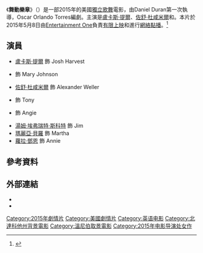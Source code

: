 {{noteTA
|T=zh-tw:舞動樂章;zh-cn:勇敢之镇;
|G1=Show
|1=zh-tw:舞動樂章;zh-cn:勇敢之镇;
}}
{{Infobox film
| name           = 舞動樂章
| original_name  = ''Bravetown''
| image          = Bravetown.jpg
| alt            =
| caption        =
| director       = Daniel Duran
| producer       = {{Plainlist|
* Daniel Duran
* Oscar Orlando Torres
* Phyllis Laing
* Danny Rodriguez}}
| writer         =  Oscar Orlando Torres
| starring       = {{Plainlist|
* [[盧卡斯·提爾|盧卡斯·提爾]]
* [[佐舒·杜咸米爾|佐舒·杜咸米爾]]
* {{link-en|Kherington Payne|Kherington Payne}}}}
| music          = Angelo Milli
| cinematography = Angel Barroeta
| editing        = Matt Evans<br/>Adam Gerstel
| studio         = 2 Wolves Films
| distributor    = [[Entertainment_One|Entertainment One]]
| released       = {{Film date|2015|5|8|美國}}
| runtime        = 114分鐘
| country        = 美國
| language       = 英語
| tw_name        = 舞動樂章
| hk_name        = -
| cn_name        = 勇敢之镇
}}
《'''舞動樂章'''》（{{lang-en|''Bravetown''}}）是一部2015年的美國[[獨立電影|獨立]][[歌舞片|歌舞]]電影，由Daniel Duran第一次執導，Oscar Orlando Torres編劇。主演是[[盧卡斯·提爾|盧卡斯·提爾]]、[[佐舒·杜咸米爾|佐舒·杜咸米爾]]和{{link-en|Kherington Payne|Kherington Payne}}。本片於2015年5月8日由[[Entertainment_One|Entertainment One]]負責[[有限上映|有限上映]]和進行[[網絡點播|網絡點播]]。<ref>{{Cite web |url = https://redcarpetcrash.com/bravetown-poster/ |title = ‘Bravetown’ Trailer And Poster |date = 2015-04-08 |publisher = RedCarpetCrash.com |language = en}}</ref>

== 演員 ==
* [[盧卡斯·提爾|盧卡斯·提爾]] 飾 Josh Harvest
* {{link-en|Kherington Payne|Kherington Payne}} 飾 Mary Johnson
* [[佐舒·杜咸米爾|佐舒·杜咸米爾]] 飾 Alexander Weller
* {{link-en|Jae Head|Jae Head}} 飾 Tony
* {{link-en|Sharlene Taulé|Sharlene Taulé}} 飾 Angie
* [[湯姆·埃弗瑞特·斯科特|湯姆·埃弗瑞特·斯科特]] 飾 Jim
* [[瑪麗亞·貝羅|瑪麗亞·貝羅]] 飾 Martha
* [[蘿拉·鄧恩|蘿拉·鄧恩]] 飾 Annie

== 參考資料 ==
{{reflist}}

== 外部連結 ==
* {{IMDb title|2950052}}
* {{rotten-tomatoes|bravetown}}

{{DEFAULTSORT:Bravetown}}
[[Category:2015年劇情片|Category:2015年劇情片]]
[[Category:美國劇情片|Category:美國劇情片]]
[[Category:英语电影|Category:英语电影]]
[[Category:北達科他州背景電影|Category:北達科他州背景電影]]
[[Category:溫尼伯取景電影|Category:溫尼伯取景電影]]
[[Category:2015年电影导演处女作|Category:2015年电影导演处女作]]